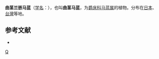 {{Speciesbox 
| taxon = Strobilanthes flexicaulis
| authority = ([[早田文藏|Hayata]] [[谢长富|C. F. Hsieh]] et [[黄增泉|T. C. Huang]]
}}

'''曲茎兰嵌马蓝'''（[[学名|学名]]：{{lang|la|''Strobilanthes flexicaulis''}}），也叫'''曲茎马蓝'''，为[[爵床科|爵床科]][[马蓝属|马蓝属]]的植物。分布在[[日本|日本]]、[[台灣|台灣]]等地。

== 参考文献 ==
<div class="references-small">
* {{cite web| url =http://www.bioinfo.cn/db05/KmzwSpecies.php?action=view&id=846| title =曲茎兰嵌马蓝| work =《中国高等植物数据库全库》| publisher =中国科学院微生物研究所| author =昆明植物研究所| accessdate =2009-02-21| deadurl =yes| archiveurl =https://web.archive.org/web/20160305012453/http://www.bioinfo.cn/db05/KmzwSpecies.php?action=view&id=846| archivedate =2016-03-05}}
</div>
{{Taxonbar|from=Q11090791}}

[[Category:马蓝属|Q]]


{{植物小作品}}